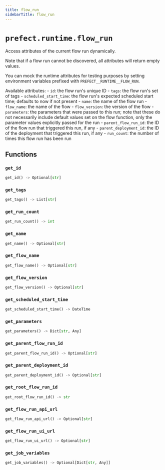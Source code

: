 ```yaml
---
title: flow_run
sidebarTitle: flow_run
---
```


# `prefect.runtime.flow_run`



Access attributes of the current flow run dynamically.

Note that if a flow run cannot be discovered, all attributes will return empty values.

You can mock the runtime attributes for testing purposes by setting environment variables
prefixed with `PREFECT__RUNTIME__FLOW_RUN`.

Available attributes:
    - `id`: the flow run's unique ID
    - `tags`: the flow run's set of tags
    - `scheduled_start_time`: the flow run's expected scheduled start time; defaults to now if not present
    - `name`: the name of the flow run
    - `flow_name`: the name of the flow
    - `flow_version`: the version of the flow
    - `parameters`: the parameters that were passed to this run; note that these do not necessarily
        include default values set on the flow function, only the parameter values explicitly passed for the run
    - `parent_flow_run_id`: the ID of the flow run that triggered this run, if any
    - `parent_deployment_id`: the ID of the deployment that triggered this run, if any
    - `run_count`: the number of times this flow run has been run


## Functions

### `get_id` <sup><a href="https://github.com/prefecthq/prefect/blob/main/src/prefect/runtime/flow_run.py#L136"><Icon icon="github" size="14" /></a></sup>

```python
get_id() -> Optional[str]
```

### `get_tags` <sup><a href="https://github.com/prefecthq/prefect/blob/main/src/prefect/runtime/flow_run.py#L147"><Icon icon="github" size="14" /></a></sup>

```python
get_tags() -> List[str]
```

### `get_run_count` <sup><a href="https://github.com/prefecthq/prefect/blob/main/src/prefect/runtime/flow_run.py#L162"><Icon icon="github" size="14" /></a></sup>

```python
get_run_count() -> int
```

### `get_name` <sup><a href="https://github.com/prefecthq/prefect/blob/main/src/prefect/runtime/flow_run.py#L177"><Icon icon="github" size="14" /></a></sup>

```python
get_name() -> Optional[str]
```

### `get_flow_name` <sup><a href="https://github.com/prefecthq/prefect/blob/main/src/prefect/runtime/flow_run.py#L192"><Icon icon="github" size="14" /></a></sup>

```python
get_flow_name() -> Optional[str]
```

### `get_flow_version` <sup><a href="https://github.com/prefecthq/prefect/blob/main/src/prefect/runtime/flow_run.py#L207"><Icon icon="github" size="14" /></a></sup>

```python
get_flow_version() -> Optional[str]
```

### `get_scheduled_start_time` <sup><a href="https://github.com/prefecthq/prefect/blob/main/src/prefect/runtime/flow_run.py#L222"><Icon icon="github" size="14" /></a></sup>

```python
get_scheduled_start_time() -> DateTime
```

### `get_parameters` <sup><a href="https://github.com/prefecthq/prefect/blob/main/src/prefect/runtime/flow_run.py#L237"><Icon icon="github" size="14" /></a></sup>

```python
get_parameters() -> Dict[str, Any]
```

### `get_parent_flow_run_id` <sup><a href="https://github.com/prefecthq/prefect/blob/main/src/prefect/runtime/flow_run.py#L253"><Icon icon="github" size="14" /></a></sup>

```python
get_parent_flow_run_id() -> Optional[str]
```

### `get_parent_deployment_id` <sup><a href="https://github.com/prefecthq/prefect/blob/main/src/prefect/runtime/flow_run.py#L275"><Icon icon="github" size="14" /></a></sup>

```python
get_parent_deployment_id() -> Optional[str]
```

### `get_root_flow_run_id` <sup><a href="https://github.com/prefecthq/prefect/blob/main/src/prefect/runtime/flow_run.py#L294"><Icon icon="github" size="14" /></a></sup>

```python
get_root_flow_run_id() -> str
```

### `get_flow_run_api_url` <sup><a href="https://github.com/prefecthq/prefect/blob/main/src/prefect/runtime/flow_run.py#L318"><Icon icon="github" size="14" /></a></sup>

```python
get_flow_run_api_url() -> Optional[str]
```

### `get_flow_run_ui_url` <sup><a href="https://github.com/prefecthq/prefect/blob/main/src/prefect/runtime/flow_run.py#L325"><Icon icon="github" size="14" /></a></sup>

```python
get_flow_run_ui_url() -> Optional[str]
```

### `get_job_variables` <sup><a href="https://github.com/prefecthq/prefect/blob/main/src/prefect/runtime/flow_run.py#L332"><Icon icon="github" size="14" /></a></sup>

```python
get_job_variables() -> Optional[Dict[str, Any]]
```

